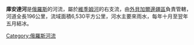 '''庫安達河'''是[[俄羅斯|俄羅斯]]的河流，屬於[[維季姆河|維季姆河]]的右支流，由[[外貝加爾邊疆區|外貝加爾邊疆區]]負責管轄，河道全長196公里，流域面積6,530平方公里，河水主要來雨水，每年十月至翌年五月結冰。

{{Russia-geo-stub}}
[[Category:俄羅斯河流|Category:俄羅斯河流]]